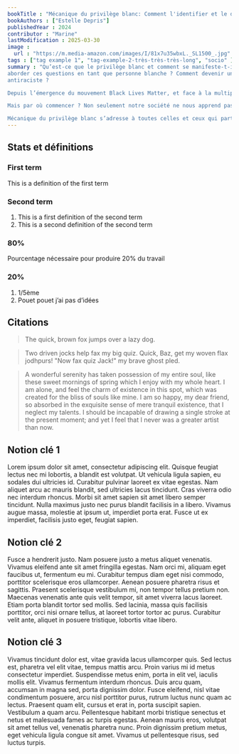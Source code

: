 ```yaml
---
bookTitle : "Mécanique du privilège blanc: Comment l'identifier et le déjouer ?"
bookAuthors : ["Estelle Depris"]
publishedYear : 2024
contributor : "Marine"
lastModification : 2025-03-30
image :
  url : "https://m.media-amazon.com/images/I/81x7u35wbxL._SL1500_.jpg"
tags : ["tag example 1", "tag-example-2-très-très-très-long", "socio" ]
summary : "Qu’est-ce que le privilège blanc et comment se manifeste-t-il ? Comment se sentir légitime pour
aborder ces questions en tant que personne blanche ? Comment devenir un·e meilleur·e allié·e de la lutte
antiraciste ?

Depuis l’émergence du mouvement Black Lives Matter, et face à la multiplication des violences policières, beaucoup d’entre nous ont pris conscience du caractère systémique du racisme, et ressentent le besoin pressant de ne plus être complices de ce système.

Mais par où commencer ? Non seulement notre société ne nous apprend pas à être antiracistes mais le climat politique et médiatique rend ces questions difficiles à aborder, même au sein de nos cercles intimes, où ces discussions peuvent déclencher des émotions intenses.

Mécanique du privilège blanc s’adresse à toutes celles et ceux qui partagent ces questionnements. Rigoureusement documenté par des recherches en sciences sociales, des enquêtes et des analyses de l’actualité, ce guide d’éducation antiraciste propose des outils concrets aux personnes qui souhaitent se confronter à leurs privilèges et approfondir leur compréhension des discriminations raciales."
---
```


## Stats et définitions

### First term
This is a definition of the first term

### Second term
1. This is a first definition of the second term
2. This is a second definition of the second term

### 80%
Pourcentage nécessaire pour produire 20% du travail

### 20%
1. 1/5ème
2. Pouet pouet j’ai pas d’idées

## Citations
> The quick, brown fox jumps over a lazy dog.

> Two driven jocks help fax my big quiz. Quick, Baz, get my woven flax jodhpurs! "Now fax quiz Jack!" my brave ghost
pled.

> A wonderful serenity has taken possession of my entire soul, like these sweet mornings of spring which I enjoy
with my whole heart. I am alone, and feel the charm of existence in this spot, which was created for the bliss of souls like mine. I am so happy, my dear friend, so absorbed in the exquisite sense of mere tranquil existence, that I neglect my talents. I should be incapable of drawing a single stroke at the present moment; and yet I feel that I never was a greater artist than now.


## Notion clé 1

 Lorem ipsum dolor sit amet, consectetur adipiscing elit. Quisque feugiat lectus nec mi lobortis, a blandit est volutpat. Ut vehicula ligula sapien, eu sodales dui ultricies id. Curabitur pulvinar laoreet ex vitae egestas. Nam aliquet arcu ac mauris blandit, sed ultricies lacus tincidunt. Cras viverra odio nec interdum rhoncus. Morbi sit amet sapien sit amet libero semper tincidunt. Nulla maximus justo nec purus blandit facilisis in a libero. Vivamus augue massa, molestie at ipsum ut, imperdiet porta erat. Fusce ut ex imperdiet, facilisis justo eget, feugiat sapien.

## Notion clé 2

Fusce a hendrerit justo. Nam posuere justo a metus aliquet venenatis. Vivamus eleifend ante sit amet fringilla egestas. Nam orci mi, aliquam eget faucibus ut, fermentum eu mi. Curabitur tempus diam eget nisi commodo, porttitor scelerisque eros ullamcorper. Aenean posuere pharetra risus et sagittis. Praesent scelerisque vestibulum mi, non tempor tellus pretium non. Maecenas venenatis ante quis velit tempor, sit amet viverra lacus laoreet. Etiam porta blandit tortor sed mollis. Sed lacinia, massa quis facilisis porttitor, orci nisi ornare tellus, at laoreet tortor tortor ac purus. Curabitur velit ante, aliquet in posuere tristique, lobortis vitae libero.

## Notion clé 3

Vivamus tincidunt dolor est, vitae gravida lacus ullamcorper quis. Sed lectus est, pharetra vel elit vitae, tempus mattis arcu. Proin varius mi id metus consectetur imperdiet. Suspendisse metus enim, porta in elit vel, iaculis mollis elit. Vivamus fermentum interdum rhoncus. Duis arcu quam, accumsan in magna sed, porta dignissim dolor. Fusce eleifend, nisl vitae condimentum posuere, arcu nisl porttitor purus, rutrum luctus nunc quam ac lectus. Praesent quam elit, cursus et erat in, porta suscipit sapien. Vestibulum a quam arcu. Pellentesque habitant morbi tristique senectus et netus et malesuada fames ac turpis egestas. Aenean mauris eros, volutpat sit amet tellus vel, venenatis pharetra nunc. Proin dignissim pretium metus, eget vehicula ligula congue sit amet. Vivamus ut pellentesque risus, sed luctus turpis. 